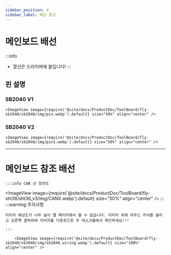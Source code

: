 ```yaml
---
sidebar_position: 4
sidebar_label: 배선 참고
---
```


# 메인보드 배선

:::info
* 열선은 드라이버에 붙입니다!
:::


## 핀 설명

### SB2040 V1
    <ImageView image={require('@site/docs/ProductDoc/ToolBoard/fly-sb2040/sb2040/img/pin.webp').default} size="50%" align="center" />

### SB2040 V2
    <ImageView image={require('@site/docs/ProductDoc/ToolBoard/fly-sb2040/sb2040/img/pin1.webp').default} size="50%" align="center" />

---

# 메인보드 참조 배선
    :::info CAN 선 정의도
<ImageView image={require('@site/docs/ProductDoc/ToolBoard/fly-sht36/sht36_v3/img/CANX.webp').default} size="50%" align="center" />
    :::
    :::warning 주의사항

    이미지 해상도가 너무 높아 웹 페이지에서 볼 수 없습니다. 이미지 위에 마우스 커서를 올리고 오른쪽 클릭하여 이미지를 다운로드한 후 데스크톱에서 확인하세요!!!

    :::

        <ImageView image={require('@site/docs/ProductDoc/ToolBoard/fly-sb2040/sb2040/img/sb2040_wiring.webp').default} size="100%" align="center" />